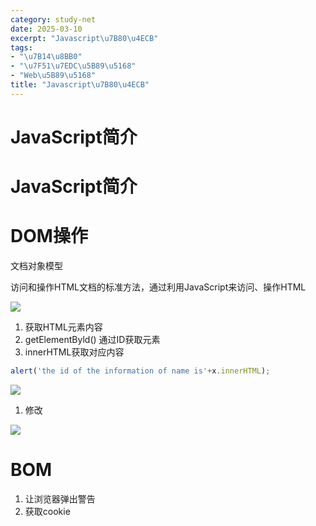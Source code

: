 ```yaml
---
category: study-net
date: 2025-03-10
excerpt: "Javascript\u7B80\u4ECB"
tags:
- "\u7B14\u8BB0"
- "\u7F51\u7EDC\u5B89\u5168"
- "Web\u5B89\u5168"
title: "Javascript\u7B80\u4ECB"
---
```

# JavaScript简介

# JavaScript简介

# DOM操作

文档对象模型

访问和操作HTML文档的标准方法，通过利用JavaScript来访问、操作HTML

![](https://cdn.jsdelivr.net/gh/yy0691/img-bed@main/Net_Safe_FeiShu/LQGwbwxvnoxcS1xnoM2cpycsnKd.png)

1. 获取HTML元素内容
2. getElementByld() 通过ID获取元素
3. innerHTML获取对应内容


```JavaScript
alert('the id of the information of name is'+x.innerHTML);
```

![](https://cdn.jsdelivr.net/gh/yy0691/img-bed@main/Net_Safe_FeiShu/Ginhbqg7LouOD6xF9PrcM8Qdnif.png)

1. 修改

![](https://cdn.jsdelivr.net/gh/yy0691/img-bed@main/Net_Safe_FeiShu/KkJZbDgXmo6gIox0jmZcfykJnsf.png)

# BOM

1. 让浏览器弹出警告
2. 获取cookie
